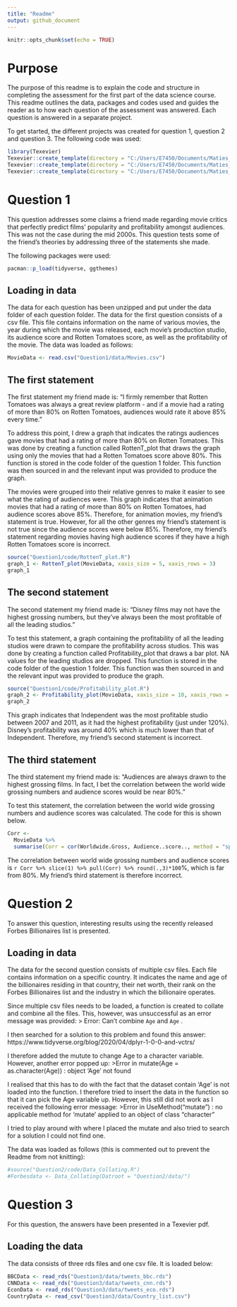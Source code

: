 ```yaml
---
title: "Readme"
output: github_document
---
```


```r
knitr::opts_chunk$set(echo = TRUE)
```

# Purpose
The purpose of this readme is to explain the code and structure in completing the assessment for the first part of the data science course. This readme outlines the data, packages and codes used and guides the reader as to how each question of the assessment was answered. Each question is answered in a separate project. 

To get started, the different projects was created for question 1, question 2 and question 3. The following code was used:
```r
library(Texevier)
Texevier::create_template(directory = "C:/Users/E7450/Documents/Maties_WERK/Meesters/Data science/Nico/Assessment", template_name = "Question1")
Texevier::create_template(directory = "C:/Users/E7450/Documents/Maties_WERK/Meesters/Data science/Nico/Assessment", template_name = "Question2")
Texevier::create_template(directory = "C:/Users/E7450/Documents/Maties_WERK/Meesters/Data science/Nico/Assessment", template_name = "Question3")
```


# Question 1
This question addresses some claims a friend made regarding movie critics that perfectly predict films’ popularity and profitability amongst audiences. This was not the case during the mid 2000s. This question tests some of the friend's theories by addressing three of the statements she made.

The following packages were used:
```r
pacman::p_load(tidyverse, ggthemes)
```


## Loading in data
The data for each question has been unzipped and put under the data folder of each question folder. The data for the first question consists of a csv file. This file contains information on the name of various movies, the year during which the movie was released, each movie's production studio, its audience score and Rotten Tomatoes score, as well as the profitability of the movie.
The data was loaded as follows:
```r
MovieData <- read.csv("Question1/data/Movies.csv")
```


## The first statement 
The first statement my friend made is: "I firmly remember that Rotten Tomatoes was always a great review platform - and if a movie had a rating of more than 80% on Rotten Tomatoes, audiences would rate it above 85% every time."

To address this point, I drew a graph that indicates the ratings audiences gave movies that had a rating of more than 80% on Rotten Tomatoes. 
This was done by creating a function called RottenT_plot that draws the graph using only the movies that had a Rotten Tomatoes score above 80%. This function is stored in the code folder of the question 1 folder. This function was then sourced in and the relevant input was provided to produce the graph.

The movies were grouped into their relative genres to make it easier to see what the rating of audiences were. This graph indicates that animation movies that had a rating of more than 80% on Rotten Tomatoes, had audience scores above 85%. Therefore, for animation movies, my friend's statement is true. However, for all the other genres my friend's statement is not true since the audience scores were below 85%. Therefore, my friend's statement regarding movies having high audience scores if they have a high Rotten Tomatoes score is incorrect. 

```r
source("Question1/code/RottenT_plot.R")
graph_1 <- RottenT_plot(MovieData, xaxis_size = 5, xaxis_rows = 3)
graph_1
```


## The second statement
The second statement my friend made is: "Disney films may not have the highest grossing numbers, but they’ve always been the most profitable of all the leading studios."

To test this statement, a graph containing the profitability of all the leading studios were drawn to compare the profitability across studios. This was done by creating a function called Profitability_plot that draws a bar plot. NA values for the leading studios are dropped. This function is stored in the code folder of the question 1 folder. This function was then sourced in and the relevant input was provided to produce the graph.

```r
source("Question1/code/Profitability_plot.R")
graph_2 <- Profitability_plot(MovieData, xaxis_size = 10, xaxis_rows = 10)
graph_2
```

This graph indicates that Independent was the most profitable studio between 2007 and 2011, as it had the highest profitability (just under 120%). Disney's profitability was around 40% which is much lower than that of Independent. Therefore, my friend's second statement is incorrect. 


## The third statement
The third statement my friend made is: "Audiences are always drawn to the highest grossing films. In fact, I bet the correlation between the world wide grossing numbers and audience scores would be near 80%."

To test this statement, the correlation between the world wide grossing numbers and audience scores was calculated. The code for this is shown below. 

```r
Corr <- 
  MovieData %>%  
  summarise(Corr = cor(Worldwide.Gross, Audience..score.., method = "spearman", use = "pairwise.complete.obs"))
```

The correlation between world wide grossing numbers and audience scores is `r Corr %>% slice(1) %>% pull(Corr) %>% round(.,3)*100`%, which is far from 80%. My friend's third statement is therefore incorrect.  


# Question 2
To answer this question, interesting results using the recently released Forbes Billionaires list is presented.

## Loading in data
The data for the second question consists of multiple csv files. Each file contains information on a specific country. It indicates the name and age of the billionaires residing in that country, their net worth, their rank on the Forbes Billionaires list and the industry in which the billionaire operates. 

Since multiple csv files needs to be loaded, a function is created to collate and combine all the files. This, however, was unsuccessful as an error message was provided:
> Error: Can't combine `Age` <double> and `Age` <character>.

I then searched for a solution to this problem and found this answer: https://www.tidyverse.org/blog/2020/04/dplyr-1-0-0-and-vctrs/

I therefore added the mutute to change Age to a character variable. However, another error popped up:
>Error in mutate(Age = as.character(Age)) : object 'Age' not found

I realised that this has to do with the fact that the dataset contain 'Age' is not loaded into the function. I therefore tried to insert the data in the function so that it can pick the Age variable up. However, this still did not work as I received the following error message:
>Error in UseMethod("mutate") : 
  no applicable method for 'mutate' applied to an object of class "character"
  
I tried to play around with where I placed the mutate and also tried to search for a solution I could not find one. 

The data was loaded as follows (this is commented out to prevent the Readme from not knitting): 
```r
#source("Question2/code/Data_Collating.R")
#Forbesdata <- Data_Collating(Datroot = "Question2/data/")
```



# Question 3
For this question, the answers have been presented in a Texevier pdf.

## Loading the data
The data consists of three rds files and one csv file. It is loaded below:
```r
BBCData <- read_rds("Question3/data/tweets_bbc.rds")
CNNData <- read_rds("Question3/data/tweets_cnn.rds")
EconData <- read_rds("Question3/data/tweets_eco.rds")
CountryData <- read_csv("Question3/data/Country_list.csv")
```



